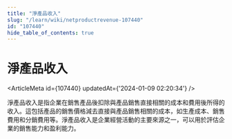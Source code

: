 ```yaml
---
title: "淨產品收入"
slug: "/learn/wiki/netproductrevenue-107440"
id: "107440"
hide_table_of_contents: true
---
```



# 淨產品收入

<ArticleMeta id={107440} updatedAt={'2024-01-09 02:20:34'} />
<div className='border-solid border-b border-t-0 my-4 border-[var(--ifm-color-gray-300)]' />

淨產品收入是指企業在銷售產品後扣除與產品銷售直接相關的成本和費用後所得的收入。這包括產品的銷售價格減去直接與產品銷售相關的成本，如生產成本、銷售費用和分銷費用等。淨產品收入是企業經營活動的主要來源之一，可以用於評估企業的銷售能力和盈利能力。

